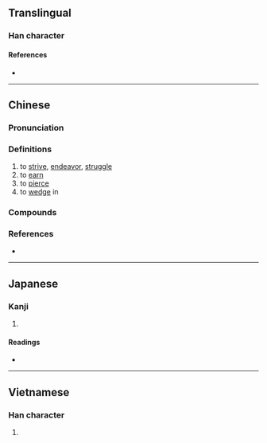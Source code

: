 {{also|挣}}
{{character info/new}}
==Translingual==

===Han character===
{{Han char|rn=64|rad=手|as=08|sn=11|four=52057|canj=QBSD|ids=⿰扌爭}}

====References====
* {{Han ref|kx=0438.030|dkj=12265|dj=0788.010|hdz=31901.021|uh=6399|ud=25497|bh=B1C3|bd=45507}}

----

==Chinese==
{{zh-forms|s=挣}}

===Pronunciation===
{{zh-pron
|m=zhèng,zhēng
|c=zaang1,zang1,zaang6
|mn=qz:chng/xm,zz:cheng/tw:chiⁿ/tw:chiāⁿ
|cat=v
}}

===Definitions===
{{zh-hanzi}}

# to [[strive]], [[endeavor]], [[struggle]]
# to [[earn]]
# to [[pierce]]
# to [[wedge]] in

===Compounds===
{{zh-der|呆呆掙掙|呆掙|囈掙|垂死掙扎|展掙|彈掙|扎掙|打掙|掙命|掙扎|掙挫|掙揣|掙脫|掙臉|掙錢|掙開|掙䦟|放懞掙|痴掙|硬掙|立掙|馬掙力戰}}

===References===
* {{R:yue:Hanzi}}

{{zh-cat|Intermediate}}

----

==Japanese==

===Kanji===
{{ja-kanji|grade=|rs=手08}}

# {{rfdef|ja|sort=手08}}

====Readings====
* {{ja-readings|on=[[そう]] (sō), [[しょう]] (shō)|kun=[[さす]] (sasu)}}

----

==Vietnamese==

===Han character===
{{vi-hantu|[[tránh]], [[giành]]|rs=手08}}

# {{rfdef|vi|sort=手08}}